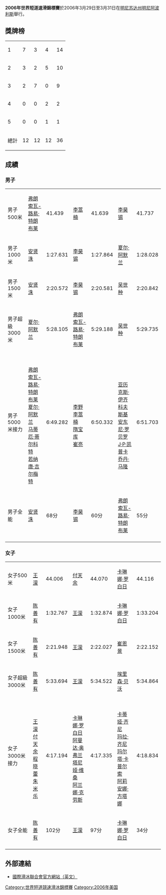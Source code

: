 '''2006年世界短道速滑錦標賽'''於2006年3月29日至3月31日在[[明尼苏达州|明尼苏达州]][[明尼阿波利斯|明尼阿波利斯]]舉行。

== 獎牌榜 ==
{| {{RankedMedalTable|class=wikitable}}
|-
| 1 ||align=left|{{KOR}} || 7 || 3 || 4 || 14
|-
| 2 ||align=left|{{CAN}} || 3 || 2 || 5 || 10
|-
| 3 ||align=left|{{CHN}} || 2 || 7 || 0 || 9
|-
| 4 ||align=left|{{USA}} || 0 || 0 || 2 || 2
|-
| 5 ||align=left|{{ITA}} || 0 || 0 || 1 || 1
|-
!colspan="2"| 總計 || 12 || 12 || 12 || 36
|}

== 成績 ==
=== 男子 ===
{| {{MedalistTable|type=項目|columns=2|style=font-size:small;}}
|-
|男子500米
|{{flagicon|CAN}} [[弗朗索瓦-路易·特朗布莱|弗朗索瓦-路易·特朗布莱]]|| 41.439
|{{flagicon|CHN}} [[李蒿楠|李蒿楠]]|| 41.639
|{{flagicon|KOR}} [[李昊锡|李昊锡]]|| 41.737
|-
|男子1000米
|{{flagicon|KOR}} [[安贤洙|安贤洙]]|| 1:27.631
|{{flagicon|KOR}} [[李昊锡|李昊锡]]|| 1:27.864
|{{flagicon|CAN}} [[夏尔·阿默兰|夏尔·阿默兰]]|| 1:28.028 
|-
|男子1500米
|{{flagicon|KOR}} [[安贤洙|安贤洙]]|| 2:20.572
|{{flagicon|KOR}} [[李昊锡|李昊锡]]|| 2:20.581
|{{flagicon|KOR}} [[吴世种|吴世种]]|| 2:20.842
|-
|男子超級3000米
|{{flagicon|CAN}} [[夏尔·阿默兰|夏尔·阿默兰]]|| 5:28.105 
|{{flagicon|CAN}} [[弗朗索瓦-路易·特朗布莱|弗朗索瓦-路易·特朗布莱]]|| 5:29.188
|{{flagicon|KOR}} [[吴世种|吴世种]]|| 5:29.735
|-
|男子5000米接力
|{{CAN}}<br/>[[弗朗索瓦-路易·特朗布莱|弗朗索瓦-路易·特朗布莱]]<br/>[[夏尔·阿默兰|夏尔·阿默兰]]<br/>[[马蒂厄·蒂尔科特|马蒂厄·蒂尔科特]]<br/>[[若纳唐·吉尔梅特|若纳唐·吉尔梅特]] || 6:49.282
|{{CHN}}<br/>[[李野|李野]]<br/>[[李蒿楠|李蒿楠]]<br/>[[隋宝库|隋宝库]]<br/>[[崔亮_(短道速滑运动员)|崔亮]] || 6:50.332
|{{USA}}<br/>[[亚历克斯·伊齐科夫斯基|亚历克斯·伊齐科夫斯基]]<br/>[[安东尼·罗贝罗|安东尼·罗贝罗]]<br/>[[J·P·凯普卡|J·P·凯普卡]]<br/>[[乔丹·马隆|乔丹·马隆]] || 6:51.703
|-
|男子全能
|{{flagicon|KOR}} [[安贤洙|安贤洙]]|| 68分
|{{flagicon|KOR}} [[李昊锡|李昊锡]]|| 60分
|{{flagicon|CAN}} [[弗朗索瓦-路易·特朗布莱|弗朗索瓦-路易·特朗布莱]]|| 55分
|-
|}

=== 女子 ===
{| {{MedalistTable|type=項目|columns=2|style=font-size:small;}}
|-
|女子500米
|{{flagicon|CHN}} [[王濛|王濛]]|| 44.006
|{{flagicon|CHN}} [[付天余|付天余]]|| 44.070
|{{flagicon|CAN}} [[卡琳娜·罗白日|卡琳娜·罗白日]]|| 44.116
|-
|女子1000米
|{{flagicon|KOR}} [[陈善有|陈善有]]|| 1:32.767
|{{flagicon|CHN}} [[王濛|王濛]]|| 1:32.874
|{{flagicon|CAN}} [[卡琳娜·罗白日|卡琳娜·罗白日]]|| 1:33.204  
|-
|女子1500米
|{{flagicon|KOR}} [[陈善有|陈善有]]|| 2:21.948
|{{flagicon|CHN}} [[王濛|王濛]]|| 2:22.027
|{{flagicon|KOR}} [[崔恩景|崔恩景]]|| 2:22.152
|-
|女子超級3000米
|{{flagicon|KOR}} [[陈善有|陈善有]]|| 5:33.694
|{{flagicon|CHN}} [[王濛|王濛]]|| 5:34.522
|{{flagicon|USA}} [[埃里森·贝沃|埃里森·贝沃]]|| 5:34.864
|-
|女子3000米接力
|{{CHN}}<br/>[[王濛|王濛]]<br/>[[付天余|付天余]]<br/>[[程晓蕾|程晓蕾]]<br/>[[朱米乐|朱米乐]]|| 4:17.194
|{{CAN}}<br/>[[卡琳娜·罗白日|卡琳娜·罗白日]]<br/>[[阿曼达·奥弗兰|阿曼达·奥弗兰]]<br/>[[塔尼娅·维桑|塔尼娅·维桑]]<br/>[[阿兰娜·克劳斯|阿兰娜·克劳斯]] || 4:17.335
|{{ITA}}<br/>[[卡蒂娅·齐尼|卡蒂娅·齐尼]]<br/>[[玛拉·齐尼|玛拉·齐尼]]<br/>[[玛尔塔·卡普尔索|玛尔塔·卡普尔索]]<br/>[[阿莉安娜·方塔娜|阿莉安娜·方塔娜]] || 4:18.834
|-
|女子全能
|{{flagicon|KOR}} [[陈善有|陈善有]]|| 102分
|{{flagicon|CHN}} [[王濛|王濛]]|| 97分
|{{flagicon|CAN}} [[卡琳娜·罗白日|卡琳娜·罗白日]]|| 34分
|-
|}

== 外部連結 ==
*[http://www.isu.org 國際滑冰聯合會官方網站（英文）]{{Wayback|url=http://www.isu.org/ |date=19980110123045 }}

{{Footer World Short Track Speed Skating Championships}}

{{DEFAULTSORT:2006 World Short Track Speed Skating Championships}}
[[Category:世界短道競速滑冰錦標賽|Category:世界短道競速滑冰錦標賽]]
[[Category:2006年美国|Category:2006年美国]]